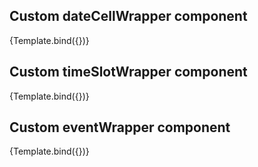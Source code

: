 

<Meta title="dnd/Custom components" component={DragAndDropCalendar} />


## Custom dateCellWrapper component

<Canvas>
  <Story
    name="dateCellWrapper"
    args={{
      events,
      showMultiDayTimes: true,
      onEventDrop: action('event dropped'),
      onEventResize: action('event resized'),
      components: {
        dateCellWrapper: customComponents.dateCellWrapper,
      },
    }}
    argTypes={{}}
  >
    {Template.bind({})}
  </Story>
</Canvas>

## Custom timeSlotWrapper component

<Canvas>
  <Story
    name="timeSlotWrapper"
    args={{
      defaultView: Views.WEEK,
      events,
      showMultiDayTimes: true,
      onEventDrop: action('event dropped'),
      onEventResize: action('event resized'),
      components: {
        timeSlotWrapper: customComponents.timeSlotWrapper,
      },
    }}
    argTypes={{}}
  >
    {Template.bind({})}
  </Story>
</Canvas>

## Custom eventWrapper component

<Canvas>
  <Story
    name="eventWrapper"
    args={{
      defaultView: Views.WEEK,
      events,
      showMultiDayTimes: true,
      onEventDrop: action('event dropped'),
      onEventResize: action('event resized'),
      components: {
        eventWrapper: customComponents.eventWrapper,
      },
    }}
    argTypes={{}}
  >
    {Template.bind({})}
  </Story>
</Canvas>
